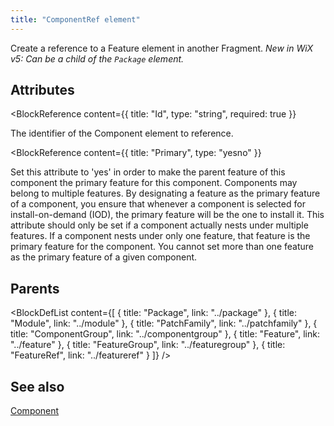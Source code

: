 ```yaml
---
title: "ComponentRef element"
---
```



Create a reference to a Feature element in another Fragment.
 _New in WiX v5: Can be a child of the `Package` element._


## Attributes

<BlockWrapper>

  <BlockReference
    content={{
      title: "Id",
      type: "string",
      required: true
    }}
  >
  The identifier of the Component element to reference.
  </BlockReference>

  <BlockReference
    content={{
      title: "Primary",
      type: "yesno"
    }}
  >
  Set this attribute to 'yes' in order to make the parent feature of this component
   the primary feature for this component. Components may belong to multiple features.
   By designating a feature as the primary feature of a component, you ensure that
   whenever a component is selected for install-on-demand (IOD), the primary feature
   will be the one to install it. This attribute should only be set if a component
   actually nests under multiple features. If a component nests under only one feature,
   that feature is the primary feature for the component. You cannot set more than one
   feature as the primary feature of a given component.
  </BlockReference>

</BlockWrapper>


## Parents

<BlockDefList content={[
    {
      title: "Package",
      link: "../package"
    },
    {
      title: "Module",
      link: "../module"
    },
    {
      title: "PatchFamily",
      link: "../patchfamily"
    },
    {
      title: "ComponentGroup",
      link: "../componentgroup"
    },
    {
      title: "Feature",
      link: "../feature"
    },
    {
      title: "FeatureGroup",
      link: "../featuregroup"
    },
    {
      title: "FeatureRef",
      link: "../featureref"
    }
  ]}
/>

## See also
[Component](../component)